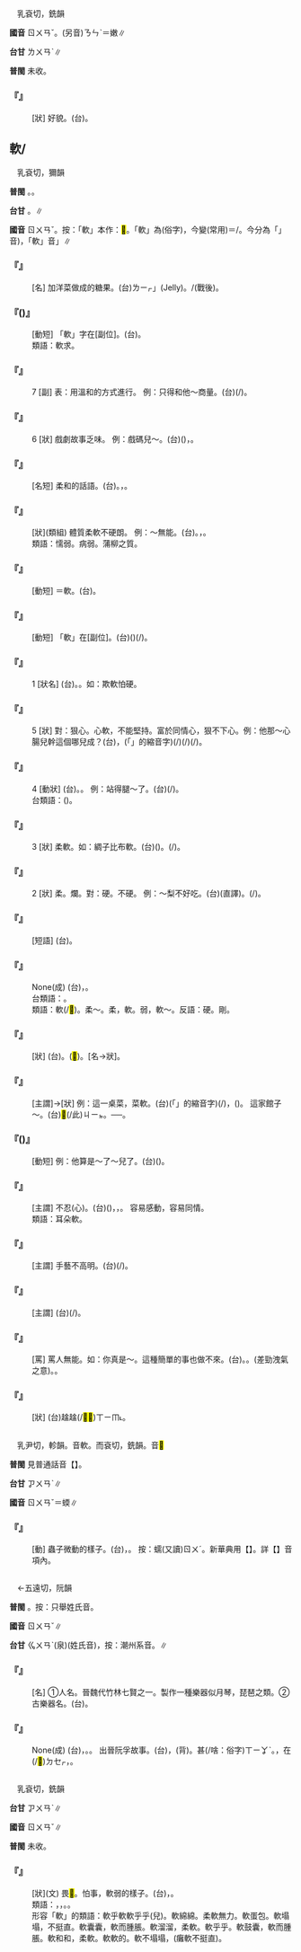 
=={{ruby|<mark>&#xf97f9;</mark>|ㄖㄨㄢˇ}}==

　乳袞切，銑韻

'''國音''' <rt>ㄖㄨㄢˇ</rt>。(另音)<rt>ㄋㄣˋ</rt>＝嫩∥

'''台甘''' <rt>ㄌㄨㄢˋ</rt>{{ruby|，|ㄌㄨㄣ˫}}{{ruby|，|ㆡㄨㄣ˫}}∥

'''普閩''' 未收。

    

==='''『{{ruby|<mark>&#xf97f9;</mark>|ㄖㄨㄢˇ}}』'''===
: [狀] 好貌。(台){{ruby|美|ㆠㄧˋ}}{{ruby|貌|ㄇㄠ˫}}。
    

==軟/{{ruby|<mark>&#xf96c1;</mark>|ㄖㄨㄢˇ}}==

　乳袞切，獮韻

'''普閩''' {{ruby|(文)|ㄌㄨㄢˋ}}。{{ruby|(白)|ㄋㆭˋ}}。

'''台甘''' {{ruby|(文)|ㆡㄨㄢˋ}}{{ruby|。|ㄌㄨㄢˋ}}。{{ruby|(語)|ㄋㆭˋ}}∥

'''國音''' <rt>ㄖㄨㄢˇ</rt>。按：「軟」本作：<mark>&#xf96c1;</mark>。「軟」為(俗字)，今變(常用)＝{{ruby|<mark>&#xf97f9;</mark>|ㄖㄨㄢˇ}}/{{ruby|嫩|ㄖㄨㄢˇ}}。今分為「{{ruby|嫩|ㄋㄣˋ}}」音{{ruby|(|ㄋㄣˋ}}{{ruby|/|ㄋㄨㄣˋ }})，「軟」音{{ruby|「|ㄖㄨㄢˇ}}」∥

    

==='''『{{ruby|軟|ㄖㄨㄢˇ}}{{ruby|糖|ㄊㄤˊ}}』'''===
: [名] 加洋菜做成的糖果。(台){{ruby|「|ㆡㆤ}}<rt>ㄌㄧㆷ</rt>」(Jelly)。{{ruby|軟|ㄋㆭˋ}}{{ruby|/|ㄋㄨㄧˋ}}/{{ruby|糖|ㄊㆭˊ}}(戰後)。
    

==='''『{{ruby|軟|ㄖㄨㄢˇ}}{{ruby|磨|ㄇㄛˊ}}({{ruby|兒|ㄦ}})』'''===
: [動短] 「軟」字在[副位]。(台){{ruby|用|ㄧㆲ˫}}{{ruby|/|ㄧㄥ˫}}{{ruby|軟|ㄋㆭˋ}}{{ruby|/|ㄋㄨㄧˋ}}{{ruby|步|ㄅㆦ˫}}{{ruby|纏|ㄉㆪˊ}}{{ruby|人|·ㄌㄤˊ}}{{ruby|答|ㄉㄚㆷ}}{{ruby|應|ㄧㄥ˪}}。
:類語：軟求。
:
    

==='''『{{ruby|軟|ㄖㄨㄢˇ}}』'''===
:7  [副] 表：用溫和的方式進行。 例：只得和他～商量。(台){{ruby|只|ㄐㄧˋ}}{{ruby|有|ㄨ˫}}{{ruby|用|ㄧㆲ˫}}{{ruby|/|ㄧㄥ˫}}{{ruby|軟|ㄋㆭˋ}}{{ruby|步|ㄅㆦ˫}}{{ruby|好|ㄏㄜˋ}}{{ruby|好|ㄏㄜˋ}}{{ruby|仔|ㄚ}}{{ruby|合|ㄍㄚㆴ}}{{ruby|伊|ㄧ}}{{ruby|參|ㄘㆰ}}{{ruby|詳|ㄒㄧㄤˊ}}{{ruby|/|ㄒㄧㆲˊ}}(/{{ruby|商|ㄒㄧㆲ}}{{ruby|量|ㄌㄧㆲˊ}})。
    

==='''『{{ruby|軟|ㄖㄨㄢˇ}}』'''===
:6  [狀] 戲劇故事乏味。 例：戲碼兒～。(台)({{ruby|戲|ㄏㄧ˪}}{{ruby|丌|ㆤ}}){{ruby|出|ㄘㄨㆵ}}{{ruby|頭|ㄊㄠˊ}}{{ruby|無|ㆠㄜˊ}}{{ruby|好|ㄏㄜˋ}}，{{ruby|<mark>&#xffa45;</mark>|ㆠㆤ˫}}{{ruby|/|ㆠㄨㆤ˫}}{{ruby|得|ㄉㄧㆵ}}{{ruby|引|ㄧㄣˋ}}{{ruby|起|·ㄎㄧˋ}}{{ruby|人|ㄌㄤˊ}}{{ruby|丌|ㆤ}}{{ruby|趣|ㄘㄨ˪}}{{ruby|味|ㆠㄧ˫}}。
:
    

==='''『{{ruby|軟|ㄖㄨㄢˇ}}{{ruby|語|ㄩˇ}}』'''===
: [名短] 柔和的話語。(台){{ruby|溫|ㄨㄣ}}{{ruby|柔|ㆢㄧㄨˊ}}{{ruby|/|ㄌㄧㄨˊ}}{{ruby|丌|ㆤ}}{{ruby|話|ㄨㆤ˫}}。{{ruby|輕|ㄎㄧㄣ}}{{ruby|聲|ㄒㄧㆩ}}{{ruby|講|ㄍㆲˋ}}{{ruby|→|ㄍㆲ}}{{ruby|話|ㄨㆤ˫}}，{{ruby|<mark>&#xffa49;</mark>|ㆠㆤㆷ}}{{ruby|/|ㆠㄨㆤㆷ ͘}}{{ruby|打|ㄉㆩˋ}}{{ruby|動|ㄉㆲ˫}}{{ruby|人|ㄌㄤˊ}}{{ruby|丌|ㆤ}}{{ruby|心|ㄒㄧㆬ}}{{ruby|情|ㄐㄧㄥˊ}}。
    

==='''『{{ruby|軟|ㄖㄨㄢˇ}}{{ruby|弱|ㄖㄨㄛˋ}}』'''===
: [狀](類組) 體質柔軟不硬朗。 例：～無能。(台){{ruby|軟|ㆡㄨㄢˋ}}{{ruby|/|ㄌㄨㄢˋ}}{{ruby|弱|ㆢㄧㆦㆶ ͘}}{{ruby|/|ㄌㄧㆦㆶ ͘}}。{{ruby|荏|ㄌㆰˋ}}{{ruby|弱|ㆢㄧㆦㆶ ͘}}{{ruby|/|ㄌㄧㆦㆶ ͘}}，{{ruby|無|ㆠㄜˊ}}{{ruby|能|ㄌㄧㄥˊ}}{{ruby|力|ㄌㄧㆤㆶ ͘}}。
:類語：懦弱。病弱。蒲柳之質。
:
    

==='''『{{ruby|軟|ㄖㄨㄢˇ}}{{ruby|纏|ㄔㄢˊ}}』'''===
: [動短] ＝軟{{ruby|磨|ㄇㄛˊ}}。(台){{ruby|用|ㄧㆲ˫}}{{ruby|軟|ㄋㆭˋ}}{{ruby|步|ㄅㆦ˫}}{{ruby|纏|ㄉㆪˊ}}{{ruby|人|·ㄌㄤˊ}}。
    

==='''『{{ruby|軟|ㄖㄨㄢˇ}}{{ruby|求|ㄑㄧㄡˊ}}』'''===
: [動短] 「軟」在[副位]。(台){{ruby|用|ㄧㆲ˫}}{{ruby|/|ㄧㄥ˫}}{{ruby|軟|ㄋㆭˋ}}{{ruby|步|ㄅㆦ˫}}({{ruby|無|ㆠㄜˊ}}{{ruby|強|ㄍㄧㆲˊ}}{{ruby|硬|ㄫㆤ˫}}){{ruby|要|ㄧㄠ˪}}{{ruby|求|ㄍㄧㄨˊ}}(/{{ruby|懇|ㄎㄨㄣˋ}}{{ruby|求|ㄍㄧㄨˊ}})。
    

==='''『{{ruby|軟|ㄖㄨㄢˇ}}』'''===
:1  [狀名] (台){{ruby|軟|ㄋㆭˋ}}。{{ruby|懦|ㄋㆦ˫}}{{ruby|懦|ㄋㆦ˫}}{{ruby|無|ㆠㄜˊ}}{{ruby|決|ㄍㄨㄚㆵ}}{{ruby|斷|ㄉㄨㄢ˪}}{{ruby|力|ㄌㄧㆤㆶ ͘}}。如：欺軟怕硬。
    

==='''『{{ruby|軟|ㄖㄨㄢˇ}}』'''===
:5  [狀] 對：狠心。心軟，不能堅持。富於同情心，狠不下心。例：他那～心腸兒幹這個哪兒成？(台){{ruby|伊|ㄧ}}{{ruby|丌|ㆤ}}{{ruby|人|ㄌㄤˊ}}{{ruby|心|ㄒㄧㆬ}}{{ruby|肝|ㄍㄢ}}{{ruby|軟|ㄋㆭˋ}}，{{ruby|<mark>&#xffa49;</mark>|ㆠㆤㆷ}}{{ruby|/|ㆠㄨㆤㆷ ͘}}{{ruby|哪|ㄋㄚˋ}}{{ruby|會|ㄨㆤ˫}}{{ruby|/|ㆤ˫}}{{ruby|用|ㄧㆲ˫}}{{ruby|/|ㄧㄥ˫}}{{ruby|得|ㄉㄧㆵ}}{{ruby|做|ㄗㄨㆤ˪}}{{ruby|/|ㄗㄜ˪}}{{ruby|<mark>&#xffb50;</mark>|ㄐㄧㆵ}}(「{{ruby|此|ㄐㄧˋ}}{{ruby|一|ㄐㄧㆵ ͘}}」的縮音字)(/{{ruby|此|ㄐㄧㆵ}}){{ruby|款|ㄎㄨㄢˋ}}{{ruby|載|ㄉㄞ˫}}(/{{ruby|戴|ㄉㄞ˪}}){{ruby|事|ㄐㄧ˪}}(/{{ruby|事|ㄉㄞ˫}}{{ruby|情|ㄐㄧ˪}})。
    

==='''『{{ruby|軟|ㄖㄨㄢˇ}}』'''===
:4  [動狀] (台){{ruby|痠|ㄙㆭ}}{{ruby|軟|ㄋㆭˋ}}。{{ruby|無|ㆠㄜˊ}}{{ruby|力|ㄌㄚㆵ ͘}}。 例：站得腿～了。(台){{ruby|企|ㄎㄧㄚ˫}}{{ruby|<mark>&#xffa42;</mark>|ㄍㄚㆷ}}{{ruby|骹|ㄎㄚ}}{{ruby|骨|ㄍㄨㆵ}}{{ruby|軟|ㄋㆭˋ}}(/{{ruby|無|ㆠㄜˊ}}{{ruby|力|ㄌㄚㆵ ͘}}){{ruby|去|·ㄎㄧ˪}}。
:台類語：{{ruby|骹|ㄎㄚ}}{{ruby|骨|ㄍㄨㆵ}}{{ruby|痠|ㄙㆭ}}({{ruby|軟|ㄋㆭˋ}})。
:
    

==='''『{{ruby|軟|ㄖㄨㄢˇ}}』'''===
:3  [狀] 柔軟。如：綢子比布軟。(台){{ruby|綢|ㄉㄧㄨˊ}}{{ruby|仔|ㄚ}}{{ruby|比|ㄅㄧˋ}}{{ruby|布|ㄅㆦ˪}}({{ruby|料|ㄌㄧㄠ˫}}){{ruby|較|ㄎㄚㆷ}}{{ruby|軟|ㄋㆭˋ}}。(/{{ruby|軟|ㄋㆭˋ}}{{ruby|身|ㄒㄧㄣ}})。
    

==='''『{{ruby|軟|ㄖㄨㄢˇ}}』'''===
:2  [狀] 柔。爛。對：硬。不硬。 例：～梨不好吃。(台){{ruby|軟|ㄋㆭˋ}}{{ruby|丌|ㆤ}}{{ruby|梨|ㄌㄞˊ}}{{ruby|仔|ㄚ}}{{ruby|歹|ㄆㆮˋ}}{{ruby|食|ㄐㄧㄚㆷ ͘}}(直譯)。{{ruby|梨|ㄌㄞˊ}}{{ruby|仔|ㄚ}}{{ruby|若|ㄋㄚ˫}}{{ruby|軟|ㄋㆭˋ}}{{ruby|去|ㄎㄧ˪}}{{ruby|著|ㄉㄧㄜㆷ}}(/{{ruby|都|ㄉㄜ˫}}){{ruby|歹|ㄆㆮˋ}}{{ruby|食|ㄐㄧㄚㆷ ͘}}。
    

==='''『{{ruby|耳|ㄦˇ}}{{ruby|朵|·ㄉㄨㄛˇ}}{{ruby|軟|ㄖㄨㄢˇ}}』'''===
: [短語] (台){{ruby|耳|ㄏㆪ˫}}{{ruby|孔|ㄎㄤ}}{{ruby|輕|ㄎㄧㄣ}}。
    

==='''『{{ruby|欺|ㄑㄧ}}{{ruby|軟|ㄖㄨㄢˇ}}{{ruby|怕|ㄆㄚˋ}}{{ruby|硬|ㄧㄥˋ}}』'''===
: None(成) (台){{ruby|欺|ㄎㄧ}}{{ruby|負|ㄏㄨ˫}}{{ruby|軟|ㄌㄨㄢˋ}}{{ruby|弱|ㄌㄧㆦㆶ ͘}}{{ruby|丌|ㆤ}}，{{ruby|驚|ㄍㄧㆩ}}{{ruby|硬|ㄫㆤ˫}}{{ruby|/|ㄫㄧ˫}}{{ruby|水|ㄗㄨㄧˋ}}{{ruby|丌|ㆤ}}。
:台類語：{{ruby|軟|ㄋㆭˋ}}{{ruby|塗|ㄊㆦˊ}}{{ruby|深|ㄑㄧㆬ}}{{ruby|掘|ㄍㄨㆵ ͘}}。
:
:類語：軟(/<mark>&#xf96c1;</mark>)。柔～。柔，軟。弱，軟～。反語：硬。剛。
:
    

==='''『{{ruby|柔|ㄖㄡˊ}}{{ruby|軟|ㄖㄨㄢˇ}}』'''===
: [狀] (台){{ruby|軟|ㄋㆭˋ}}。{{ruby|軟|ㄌㄨㄢˋ}}(<mark>&#xf96c1;</mark>)。{{ruby|軟|ㄋㆭˋ}}{{ruby|<mark>&#xf9347;</mark>|ㄌㄧㆰˋ}}[名→狀]。
    

==='''『{{ruby|菜|ㄘㄞˋ}}{{ruby|軟|ㄖㄨㄢˇ}}』'''===
: [主謂]→[狀] 例：這一桌菜，菜軟。(台){{ruby|<mark>&#xffb50;</mark>|ㄐㄧㆵ}}(「{{ruby|此|ㄐㄧˋ}}{{ruby|一|ㄐㄧㆵ ͘}}」的縮音字)(/{{ruby|此|ㄐㄧㆵ}}){{ruby|桌|ㄉㄜㆷ}}{{ruby|菜|ㄘㄞ˪}}，{{ruby|菜|ㄘㄞ˪}}({{ruby|路|ㄌㆦ˫}}){{ruby|無|ㆠㄜˊ}}{{ruby|好|ㄏㄜˋ}}。 這家館子～。(台)<mark>&#xffb50;</mark>(/此)<rt>ㄐㄧㆵ</rt>{{ruby|間|ㄍㄧㄥ}}{{ruby|菜|ㄘㄞ˪}}{{ruby|館|ㄍㄨㄢˋ}}{{ruby|菜|ㄘㄞ˪}}{{ruby|無|ㆠㄜˊ}}{{ruby|好|ㄏㄜˋ}}。──{{ruby|菜|ㄘㄞ˪}}{{ruby|量|ㄌㄧㆲ˫}}{{ruby|少|ㄐㄧㄜˋ}}{{ruby|無|ㆠㄜˊ}}{{ruby|好|ㄏㄜˋ}}{{ruby|食|ㄐㄧㄚㆷ ͘}}。
    

==='''『{{ruby|服|ㄈㄨˊ}}{{ruby|軟|ㄖㄨㄢˇ}}({{ruby|兒|ㄦ}})』'''===
: [動短] 例：他算是～了～兒了。(台){{ruby|伊|ㄧ}}({{ruby|按|ㄢ˪}}{{ruby|爾|ㄋㆤ}}){{ruby|算|ㄙㆭ˪}}{{ruby|是|ㄒㄧ˫}}{{ruby|有|ㄨ˫}}{{ruby|認|ㆢㄧㄣ˫}}{{ruby|/|ㄌㄧㄣ˫}}{{ruby|輸|ㄙㄨ}}{{ruby|了|ㄌㄧㄠˋ}}。
    

==='''『{{ruby|心|ㄒㄧㄣ}}{{ruby|軟|ㄖㄨㄢˇ}}』'''===
: [主謂] 不忍(心)。(台){{ruby|心|ㄒㄧㆬ}}({{ruby|肝|ㄍㄨㆩ}}){{ruby|軟|ㄋㆭˋ}}，{{ruby|軟|ㄋㆭˋ}}{{ruby|心|ㄒㄧㆬ}}，{{ruby|不|ㄅㄨㆵ}}{{ruby|忍|ㆢㄧㆬˋ}}{{ruby|/|ㄌㄧㆬˋ}}{{ruby|心|ㄒㄧㆬ}}。 容易感動，容易同情。
:類語：耳朵軟。
:
    

==='''『{{ruby|工|ㄍㄨㄥ}}{{ruby|夫|ㄈㄨ}}{{ruby|軟|ㄖㄨㄢˇ}}』'''===
: [主謂] 手藝不高明。(台){{ruby|工|ㄍㄤ}}{{ruby|夫|ㄏㄨ}}(/{{ruby|手|ㄑㄧㄨˋ}}{{ruby|藝|ㆣㆤ˫}}){{ruby|無|ㆠㄜˊ}}{{ruby|好|ㄏㄜˋ}}。
    

==='''『{{ruby|貨|ㄏㄨㄛˋ}}{{ruby|色|ㄙㄜˋ}}{{ruby|軟|ㄖㄨㄢˇ}}』'''===
: [主謂] (台){{ruby|貨|ㄏㄨㆤ˪}}{{ruby|/|ㄏㆤ˪}}{{ruby|物|ㆠㄨㆵ ͘}}(/{{ruby|商|ㄒㄧㆲ}}{{ruby|品|ㄆㄧㄣˋ}}){{ruby|丌|ㆤ}}{{ruby|品|ㄆㄧㄣˋ}}{{ruby|質|ㄐㄧㆵ}}{{ruby|無|ㆠㄜˊ}}{{ruby|好|ㄏㄜˋ}}。
    

==='''『{{ruby|軟|ㄖㄨㄢˇ}}{{ruby|蛋|ㄉㄢˋ}}{{ruby|包|ㄅㄠ}}』'''===
: [罵] 罵人無能。如：你真是～。這種簡單的事也做不來。(台){{ruby|頷|ㄏㆰˊ}}{{ruby|顢|ㆠㄢ˫}}。{{ruby|病|ㄅㆪ˫}}{{ruby|/|ㄅㆥ˫}}{{ruby|癱|ㄊㄢ}}。{{ruby|( )|ㄏㄚ˫}}{{ruby|( )|ㄙㄤ˫}}(差勁洩氣之意)。{{ruby|漏|ㄌㄠ˪}}{{ruby|屎|ㄙㄞˋ}}{{ruby|馬|ㆠㆤˋ}}。
    

==='''『{{ruby|軟|ㄖㄨㄢˇ}}{{ruby|揉|ㄖㄡˊ}}{{ruby|揉|ㄖㄡˊ}}』'''===
: [狀] (台){{ruby|軟|ㄋㆭˋ}}趛趛(/<mark>&#xf9bf6;</mark><mark>&#xf9bf6;</mark>)<rt>ㄒㄧㆬ˪</rt>{{ruby|/|ㄒㄧㆬ˪}}。
    

=={{ruby|蠕|ㄖㄨㄢˇ}}==

　乳尹切，軫韻。音軟。而袞切，銑韻。音<mark>&#xf96c1;</mark>

'''普閩''' 見普通話音【{{ruby|蠕|ㄖㄨˊ}}】。

'''台甘''' <rt>ㆡㄨㄢˋ</rt>{{ruby|。|ㆡㄨˊ}}{{ruby|。|ㄌㄨㄢˋ}}∥

'''國音''' <rt>ㄖㄨㄢˇ</rt>＝蝡∥

    

==='''『{{ruby|蠕|ㄖㄨㄢˇ}}{{ruby|動|ㄉㄨㄥˋ}}』'''===
: [動] 蟲子微動的樣子。(台){{ruby|蟲|ㄊㄤˊ}}{{ruby|<mark>&#xf90b4;</mark>|ㄙㄜˊ}}，{{ruby|蝡|ㄌㄨㄣ˪}}{{ruby|一|ㄐㄧㆵ ͘}}{{ruby|下|·ㆤ˫}}{{ruby|蝡|ㄌㄨㄣ˪}}{{ruby|一|ㄐㄧㆵ ͘}}{{ruby|下|·ㆤ˫}}{{ruby|丌|ㆤ}}{{ruby|款|ㄎㄨㄢˋ}}。 按：蠕(又讀)<rt>ㄖㄨˊ</rt>。新華典用【{{ruby|蠕|ㄖㄨˊ}}】。詳【{{ruby|蠕|ㄖㄨˋ}}】音項內。
    

=={{ruby|阮|ㄖㄨㄢˇ}}==

　←五遠切，阮韻

'''普閩''' {{ruby|(文)|ㆭˋ}}。按：只舉姓氏音。

'''國音''' <rt>ㄖㄨㄢˇ</rt>∥

'''台甘''' <rt>ㆣㄨㄢˋ</rt>{{ruby|。|ㆣㄨㄣˋ}}(泉){{ruby|。|ㆭˋ}}(姓氏音)，按：潮州系音。∥

    

==='''『{{ruby|阮|ㄖㄨㄢˇ}}{{ruby|咸|ㄒㄧㄢˊ}}』'''===
: [名] ①人名。晉魏代竹林七賢之一。製作一種樂器似月琴，琵琶之類。②古樂器名。(台){{ruby|用|ㄧㆲ˫}}{{ruby|/|ㄧㄥ˫}}{{ruby|製|ㄗㆤ˪}}{{ruby|/|ㄐㄧ˪}}{{ruby|作|ㄗㆦㆶ}}{{ruby|人|ㆢㄧㄣˊ}}{{ruby|/|ㄌㄧㄣˊ}}{{ruby|丌|ㆤ}}{{ruby|名|ㄇㄧㄚˊ}}{{ruby|做|ㄗㄨㆤ˪}}{{ruby|/|ㄗㄜ˪}}{{ruby|樂|ㆣㄚㆶ ͘}}{{ruby|器|ㄎㄧ˪}}{{ruby|丌|ㆤ}}{{ruby|名|ㄇㄧㄚˊ}}。
    

==='''『{{ruby|阮|ㄖㄨㄢˇ}}{{ruby|囊|ㄋㄤˊ}}{{ruby|羞|ㄒㄧㄡ}}{{ruby|澀|ㄙㄜˋ}}』'''===
: None(成) (台){{ruby|錢|ㄐㆪˊ}}{{ruby|袋|ㄉㆤ˫}}{{ruby|仔|ㄚ}}{{ruby|無|ㆠㄜˊ}}{{ruby|貯|ㄉㆤˋ}}{{ruby|錢|ㄐㆪˊ}}，{{ruby|驚|ㄍㄧㆩ}}{{ruby|見|ㄍㄧㄢ˪}}{{ruby|/|ㄍㄧㄣ˪}}{{ruby|笑|ㄒㄧㄠ˪}}。{{ruby|錢|ㄐㆪˊ}}{{ruby|無|ㆠㄜˊ}}{{ruby|夠|ㄍㄠ˪}}{{ruby|通|ㄊㄤ}}{{ruby|用|ㄧㆲ˫}}{{ruby|/|ㄧㄥ˫}}。 出晉阮孚故事。(台){{ruby|阮|ㆣㄨㄢˋ}}{{ruby|/|ㆭˋ}}{{ruby|孚|ㄏㄨ}}，{{ruby|佩|ㄆㆮ˫}}(背){{ruby|一|ㄐㄧㆵ ͘}}{{ruby|個|ㆤˊ}}{{ruby|袋|ㄉㆤ˫}}{{ruby|仔|ㄚ}}{{ruby|去|ㄎㄧ˪}}{{ruby|會|ㄍㄨㆤ˪}}{{ruby|稽|ㄎㆤ}}{{ruby|/|ㄍㆤ}}{{ruby|旅|ㄌㄧˋ}}{{ruby|/|ㄌㄨˋ}}{{ruby|行|ㄏㄧㄥˊ}}。{{ruby|人|ㄌㄤˊ}}{{ruby|問|ㄇㆭ˫}}{{ruby|伊|ㄧ}}{{ruby|講|ㄍㆲˋ}}{{ruby|→|ㄍㆲ}}{{ruby|汝|ㄌㄧˋ}}{{ruby|袋|ㄉㆤ˫}}{{ruby|仔|ㄚ}}{{ruby|內|ㄌㄞ˫}}{{ruby|貯|ㄉㆤˋ}}甚(/啥：俗字)<rt>ㄒㄧㆩˋ</rt>{{ruby|物|ㄇㆭㆷ ͘}}{{ruby|/|ㄇㄧㆷ ͘}}。{{ruby|阮|ㆭˋ}}{{ruby|孚|ㄏㄨ}}{{ruby|應|ㄧㄣ˪}}{{ruby|伊|ㄧ}}{{ruby|講|ㄍㆲˋ}}{{ruby|→|ㄍㆲ}}，{{ruby|只|ㄐㄧˋ}}{{ruby|有|ㄨ˫}}{{ruby|一|ㄐㄧㆵ ͘}}{{ruby|個|ㆤˊ}}{{ruby|錢|ㄐㆪˊ}}在(/<mark>&#xf9549;</mark>)<rt>ㄉㆤㆷ</rt>{{ruby|顧|ㄍㆦ˪}}{{ruby|袋|ㄉㆤ˫}}{{ruby|仔|ㄚ}}，{{ruby|恐|ㄎㄧㆲˋ}}{{ruby|驚|ㄍㄧㆩ}}{{ruby|伊|ㄧ}}{{ruby|會|ㄨㆤ˫}}{{ruby|/|ㆤ˫}}{{ruby|見|ㄍㄧㄣ˪}}{{ruby|/|ㄍㄧㄢ˪}}{{ruby|笑|ㄒㄧㄠ˪}}。
    

=={{ruby|<mark>&#xf8ef9;</mark>|ㄖㄨㄢˇ}}==

　乳袞切，銑韻

'''台甘''' <rt>ㆡㄨㄢˋ</rt>∥

'''國音''' <rt>ㄖㄨㄢˇ</rt>∥

'''普閩''' 未收。

    

==='''『{{ruby|<mark>&#xf8ef9;</mark>|ㄖㄨㄢˇ}}』'''===
: [狀](文) 畏<mark>&#xf8ef9;</mark>。怕事，軟弱的樣子。(台){{ruby|<mark>&#xf8ef9;</mark>|ㄌㄨㄣˋ}}{{ruby|懾|ㄋㆤㆷ}}，{{ruby|畏|ㄨㄧ˪}}{{ruby|事|ㄙㄨ˫}}。
:類語：{{ruby|<mark>&#xf96c1;</mark>|ㄖㄨㄢˇ}}，{{ruby|<mark>&#xf97f9;</mark>|ㄖㄨㄢˇ}}，{{ruby|軟|ㄖㄨㄢˇ}}。{{ruby|嫩|ㄋㄣˋ}}{{ruby|/|ㄋㄨㄣˋ }}。
:
:形容「軟」的類語：軟乎軟軟乎乎(兒)。軟綿綿。柔軟無力。軟蛋包。軟塌塌，不挺直。軟囊囊，軟而腫脹。軟溜溜，柔軟。軟乎乎。軟鼓囊，軟而腫脹。軟和和，柔軟。軟軟的。軟不塌塌，(癱軟不挺直)。
:
    
